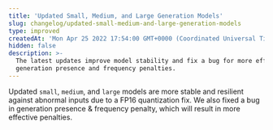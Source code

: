 ```yaml
---
title: 'Updated Small, Medium, and Large Generation Models'
slug: changelog/updated-small-medium-and-large-generation-models
type: improved
createdAt: 'Mon Apr 25 2022 17:54:00 GMT+0000 (Coordinated Universal Time)'
hidden: false
description: >-
  The latest updates improve model stability and fix a bug for more effective
  generation presence and frequency penalties.
---
```

Updated `small`, `medium`, and `large` models are more stable and resilient against abnormal inputs due to a FP16 quantization fix. We also fixed a bug in generation presence & frequency penalty, which will result in more effective penalties.
